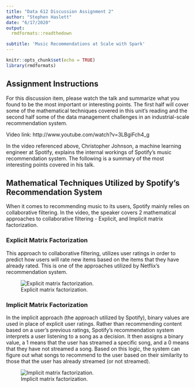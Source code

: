 ```yaml
---
title: "Data 612 Discussion Assignment 2"
author: "Stephen Haslett"
date: "6/17/2020"
output:
  rmdformats::readthedown

subtitle: 'Music Recommendations at Scale with Spark'
---
```


```r
knitr::opts_chunk$set(echo = TRUE)
library(rmdformats)
```


## Assignment Instructions
For this discussion item, please watch the talk and summarize what you found to be the most important or interesting points. The first half will cover some of the mathematical techniques covered in this unit's reading and the second half some of the data management challenges in an industrial-scale recommendation system.

Video link: http://www.youtube.com/watch?v=3LBgiFch4_g

In the video referenced above, Christopher Johnson, a machine learning engineer at Spotify, explains the internal workings of Spotify's music recommendation system.
The following is a summary of the most interesting points covered in his talk.

## Mathematical Techniques Utilized by Spotify's Recommendation System
When it comes to recommending music to its users, Spotify mainly relies on collaborative filtering. In the video, the speaker covers 2 mathematical approaches to collaborative filtering - Explicit, and Implicit matrix factorization.

### Explicit Matrix Factorization
This approach to collaborative filtering, utilizes user ratings in order to predict how users will rate new items based on the items that they have already rated. This is one of the approaches utilized by Netflix's recommendation system.

![Explicit matrix factorization.](./explicit_fact.jpeg)


### Implicit Matrix Factorization
In the implicit approach (the approach utilized by Spotify), binary values are used in place of explicit user ratings. Rather than recommending content based on a user's previous ratings, Spotify's recommendation system interprets a user listening to a song as a decision. It then assigns a binary value, a 1 means that the user has streamed a specific song, and a 0 means that they have not streamed a song. Based on this logic, the system can figure out what songs to recommend to the user based on their similarity to those that the user has already streamed (or not streamed).

![Implicit matrix factorization.](./implicit_fact.jpeg)



